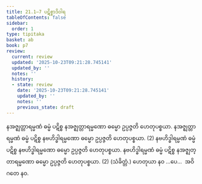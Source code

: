 ```yaml
---
title: 21.1–7 ပဋိစ္စာဒိဝါရ
tableOfContents: false
sidebar:
  order: 1
type: tipitaka
basket: ab
book: p7
review:
  current: review
  updated: '2025-10-23T09:21:28.745141'
  updated_by: ''
  notes: ''
  history:
  - state: review
    date: '2025-10-23T09:21:28.745141'
    updated_by: ''
    notes: ''
    previous_state: draft
---
```



<ReviewStatus review={frontmatter.review} showDetails={true} />

<HypothesisAnnotation frontmatter={frontmatter} />

<DynamicBreadcrumb />

<Division number="35" book="p7" e="ch" v="40">

<Paragraph number="77" book="p7">
နအဇ္ဈတ္တာရမ္မဏံ ဓမ္မံ ပဋိစ္စ နအဇ္ဈတ္တာရမ္မဏော ဓမ္မော ဥပ္ပဇ္ဇတိ ဟေတုပစ္စယာ. နအဇ္ဈတ္တာရမ္မဏံ ဓမ္မံ ပဋိစ္စ နဗဟိဒ္ဓါရမ္မဏော ဓမ္မော ဥပ္ပဇ္ဇတိ ဟေတုပစ္စယာ. (2)
</Paragraph>

<Paragraph number="78" book="p7">
နဗဟိဒ္ဓါရမ္မဏံ ဓမ္မံ ပဋိစ္စ နဗဟိဒ္ဓါရမ္မဏော ဓမ္မော ဥပ္ပဇ္ဇတိ ဟေတုပစ္စယာ. နဗဟိဒ္ဓါရမ္မဏံ ဓမ္မံ ပဋိစ္စ နအဇ္ဈတ္တာရမ္မဏော ဓမ္မော ဥပ္ပဇ္ဇတိ ဟေတုပစ္စယာ. (2) (သံခိတ္တံ.)
</Paragraph>

<Paragraph number="79" book="p7">
ဟေတုယာ နဝ …ပေ…  အဝိဂတေ နဝ.
</Paragraph>
</Division>